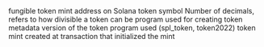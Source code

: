 <ParamField path="token_mint_address">
fungible token mint address on Solana
</ParamField>
<ParamField path="symbol">
token symbol
</ParamField>
<ParamField path="decimals">
Number of decimals, refers to how divisible a token can be
</ParamField>
<ParamField path="metadata_program">
program used for creating token metadata
</ParamField>
<ParamField path="token_version">
version of the token program used (spl_token, token2022)
</ParamField>
<ParamField path="created_at">
token mint created at
</ParamField>
<ParamField path="init_tx">
transaction that initialized the mint
</ParamField>
